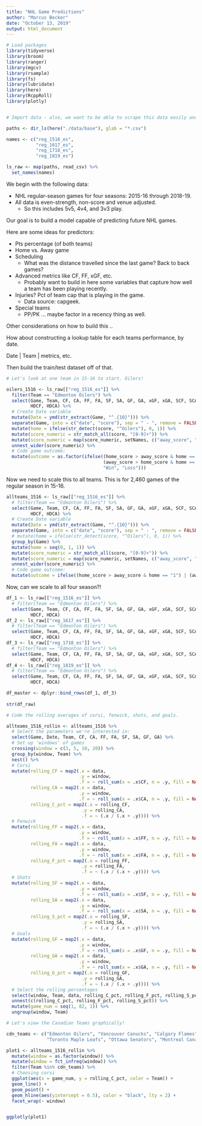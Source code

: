 ```yaml
---
title: "NHL Game Predictions"
author: "Marcus Becker"
date: "October 13, 2019"
output: html_document
---
```


```r

# Load packages
library(tidyverse)
library(broom)
library(ranger)
library(mgcv)
library(rsample)
library(fs)
library(lubridate)
library(here)
library(RcppRoll)
library(plotly)


# Import data - also, we want to be able to scrape this data easily and on an ongoing basis. Learn rvest package.

paths <- dir_ls(here("./data/base"), glab = "*.csv")

names <- c("reg_1516_es",
           "reg_1617_es",
           "reg_1718_es",
           "reg_1819_es")

ls_raw <- map(paths, read_csv) %>%
  set_names(names)

```

We begin with the following data:

+ NHL regular-season games for four seasons: 2015-16 through 2018-19. 
+ All data is even-strength, non-score and venue adjusted. 
  - So this includes 5v5, 4v4, and 3v3 play.

Our goal is to build a model capable of predicting future NHL games.

Here are some ideas for predictors:

+ Pts percentage (of both teams)
+ Home vs. Away game
+ Scheduling
  - What was the distance travelled since the last game? Back to back games?
+ Advanced metrics like CF, FF, xGF, etc. 
  - Probably want to build in here some variables that capture how well a team has been playing recently.
+ Injuries? Pct of team cap that is playing in the game. 
  - Data source: capgeek.
+ Special teams
  - PP/PK ... maybe factor in a recency thing as well.
  
Other considerations on how to build this ..

How about constructing a lookup table for each teams performance, by date.

Date | Team | metrics, etc. 

Then build the train/test dataset off of that. 

```r

# Let's look at one team in 15-16 to start. Oilers!

oilers_1516 <- ls_raw[["reg_1516_es"]] %>%
  filter(Team == "Edmonton Oilers") %>%
  select(Game, Team, CF, CA, FF, FA, SF, SA, GF, GA, xGF, xGA, SCF, SCA,
         HDCF, HDCA) %>%
  # Create Date variable
  mutate(Date = ymd(str_extract(Game, "^.{10}"))) %>%
  separate(Game, into = c("date", "score"), sep = " - ", remove = FALSE) %>%
  mutate(home = ifelse(str_detect(score, "^Oilers"), 0, 1)) %>%
  mutate(score_numeric = str_match_all(score, "[0-9]+")) %>%
  mutate(score_numeric = map(score_numeric, setNames, c("away_score", "home_score"))) %>%
  unnest_wider(score_numeric) %>%
  # Code game outcome:
  mutate(outcome = as.factor(ifelse((home_score > away_score & home == "1") |
                                    (away_score > home_score & home == "0"), 
                                    "Win", "Loss")))

```

Now we need to scale this to all teams. This is for 2,460 games of the regular season in 15-16.

```r

allteams_1516 <- ls_raw[["reg_1516_es"]] %>%
  # filter(Team == "Edmonton Oilers") %>%
  select(Game, Team, CF, CA, FF, FA, SF, SA, GF, GA, xGF, xGA, SCF, SCA,
         HDCF, HDCA) %>%
  # Create Date variable
  mutate(Date = ymd(str_extract(Game, "^.{10}"))) %>%
  separate(Game, into = c("date", "score"), sep = " - ", remove = FALSE) %>%
  # mutate(home = ifelse(str_detect(score, "^Oilers"), 0, 1)) %>%
  group_by(Game) %>%
  mutate(home = seq(0, 1, 1)) %>%
  mutate(score_numeric = str_match_all(score, "[0-9]+")) %>%
  mutate(score_numeric = map(score_numeric, setNames, c("away_score", "home_score"))) %>%
  unnest_wider(score_numeric) %>%
  # Code game outcome:
  mutate(outcome = ifelse((home_score > away_score & home == "1") | (away_score > home_score & home == "0"), "Win", "Loss"))

```

Now, can we scale to all four season?!

```r

df_1 <- ls_raw[["reg_1516_es"]] %>%
  # filter(Team == "Edmonton Oilers") %>%
  select(Game, Team, CF, CA, FF, FA, SF, SA, GF, GA, xGF, xGA, SCF, SCA,
         HDCF, HDCA) 
df_2 <- ls_raw[["reg_1617_es"]] %>%
  # filter(Team == "Edmonton Oilers") %>%
  select(Game, Team, CF, CA, FF, FA, SF, SA, GF, GA, xGF, xGA, SCF, SCA,
         HDCF, HDCA) 
df_3 <- ls_raw[["reg_1718_es"]] %>%
  # filter(Team == "Edmonton Oilers") %>%
  select(Game, Team, CF, CA, FF, FA, SF, SA, GF, GA, xGF, xGA, SCF, SCA,
         HDCF, HDCA) 
df_4 <- ls_raw[["reg_1819_es"]] %>%
  # filter(Team == "Edmonton Oilers") %>%
  select(Game, Team, CF, CA, FF, FA, SF, SA, GF, GA, xGF, xGA, SCF, SCA,
         HDCF, HDCA)

df_master <- dplyr::bind_rows(df_1, df_3)
  
str(df_raw)

```


```r

# Code the rolling averages of corsi, fenwick, shots, and goals. 

allteams_1516_rollin <- allteams_1516 %>%
  # Select the parameters we're interested in:
  select(Game, Date, Team, CF, CA, FF, FA, SF, SA, GF, GA) %>%
  # Set up 'windows' of games
  crossing(window = c(3, 5, 10, 20)) %>%
  group_by(window, Team) %>%
  nest() %>%
  # Corsi
  mutate(rolling_CF = map2(.x = data, 
                           .y = window, 
                           .f = ~ roll_sum(x = .x$CF, n = .y, fill = NA, align = "right")),
         rolling_CA = map2(.x = data, 
                           .y = window, 
                           .f = ~ roll_sum(x = .x$CA, n = .y, fill = NA, align = "right")),
         rolling_C_pct = map2(.x = rolling_CF, 
                            .y = rolling_CA, 
                            .f = ~ (.x / (.x + .y)))) %>%
  # Fenwick
  mutate(rolling_FF = map2(.x = data, 
                           .y = window, 
                           .f = ~ roll_sum(x = .x$FF, n = .y, fill = NA, align = "right")),
         rolling_FA = map2(.x = data, 
                           .y = window, 
                           .f = ~ roll_sum(x = .x$FA, n = .y, fill = NA, align = "right")),
         rolling_F_pct = map2(.x = rolling_FF, 
                            .y = rolling_FA, 
                            .f = ~ (.x / (.x + .y)))) %>%
  # Shots
  mutate(rolling_SF = map2(.x = data, 
                           .y = window, 
                           .f = ~ roll_sum(x = .x$SF, n = .y, fill = NA, align = "right")),
         rolling_SA = map2(.x = data, 
                           .y = window, 
                           .f = ~ roll_sum(x = .x$SA, n = .y, fill = NA, align = "right")),
         rolling_S_pct = map2(.x = rolling_SF, 
                            .y = rolling_SA, 
                            .f = ~ (.x / (.x + .y)))) %>%
  # Goals
  mutate(rolling_GF = map2(.x = data, 
                           .y = window, 
                           .f = ~ roll_sum(x = .x$GF, n = .y, fill = NA, align = "right")),
         rolling_GA = map2(.x = data, 
                           .y = window, 
                           .f = ~ roll_sum(x = .x$GA, n = .y, fill = NA, align = "right")),
         rolling_G_pct = map2(.x = rolling_GF, 
                            .y = rolling_GA, 
                            .f = ~ (.x / (.x + .y)))) %>%
  # Select the rolling percentages
  select(window, Team, data, rolling_C_pct, rolling_F_pct, rolling_S_pct) %>%
  unnest(c(rolling_C_pct, rolling_F_pct, rolling_S_pct)) %>%
  mutate(game_num = seq(1, 82, 1)) %>%
  ungroup(window, Team)

# Let's view the Canadian Teams graphically!

cdn_teams <- c("Edmonton Oilers", "Vancouver Canucks", "Calgary Flames", "Winnipeg Jets",
               "Toronto Maple Leafs", "Ottawa Senators", "Montreal Canadiens")

plot1 <- allteams_1516_rollin %>%
  mutate(window = as.factor(window)) %>%
  mutate(window = fct_infreq(window)) %>%
  filter(Team %in% cdn_teams) %>%
  # Choosing corsi
  ggplot(aes(x = game_num, y = rolling_C_pct, color = Team)) +
  geom_line() +
  geom_point() +
  geom_hline(aes(yintercept = 0.5), color = "black", lty = 2) +
  facet_wrap(~ window)


ggplotly(plot1)
  




```



















